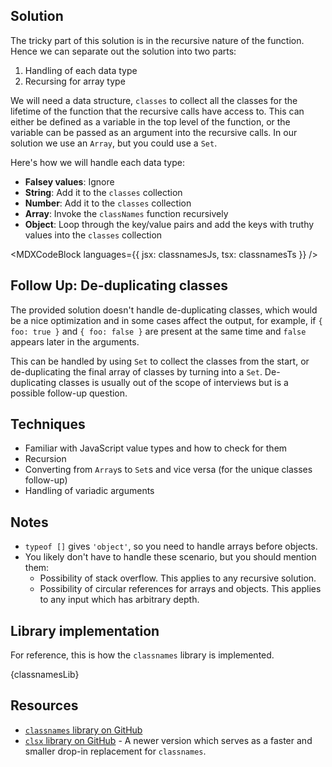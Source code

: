 

## Solution

The tricky part of this solution is in the recursive nature of the function. Hence we can separate out the solution into two parts:

1. Handling of each data type
1. Recursing for array type

We will need a data structure, `classes` to collect all the classes for the lifetime of the function that the recursive calls have access to. This can either be defined as a variable in the top level of the function, or the variable can be passed as an argument into the recursive calls. In our solution we use an `Array`, but you could use a `Set`.

Here's how we will handle each data type:

- **Falsey values**: Ignore
- **String**: Add it to the `classes` collection
- **Number**: Add it to the `classes` collection
- **Array**: Invoke the `classNames` function recursively
- **Object**: Loop through the key/value pairs and add the keys with truthy values into the `classes` collection

<MDXCodeBlock languages={{ jsx: classnamesJs, tsx: classnamesTs }} />

## Follow Up: De-duplicating classes

The provided solution doesn't handle de-duplicating classes, which would be a nice optimization and in some cases affect the output, for example, if `{ foo: true }` and `{ foo: false }` are present at the same time and `false` appears later in the arguments.

This can be handled by using `Set` to collect the classes from the start, or de-duplicating the final array of classes by turning into a `Set`. De-duplicating classes is usually out of the scope of interviews but is a possible follow-up question.

## Techniques

- Familiar with JavaScript value types and how to check for them
- Recursion
- Converting from `Array`s to `Set`s and vice versa (for the unique classes follow-up)
- Handling of variadic arguments

## Notes

- `typeof []` gives `'object'`, so you need to handle arrays before objects.
- You likely don't have to handle these scenario, but you should mention them:
  - Possibility of stack overflow. This applies to any recursive solution.
  - Possibility of circular references for arrays and objects. This applies to any input which has arbitrary depth.

## Library implementation

For reference, this is how the `classnames` library is implemented.

<MDXCodeBlock>{classnamesLib}</MDXCodeBlock>

## Resources

- [`classnames` library on GitHub](https://github.com/JedWatson/classnames)
- [`clsx` library on GitHub](https://github.com/lukeed/clsx) - A newer version which serves as a faster and smaller drop-in replacement for `classnames`.
